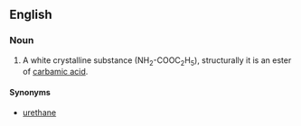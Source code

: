 ==English==

===Noun===
{{en-noun|head=[[ethyl]] [[carbamate]]|-}}

# {{organic compound}} A white crystalline substance (NH<sub>2</sub>-COOC<sub>2</sub>H<sub>5</sub>), structurally it is an ester of [[carbamic acid]].

====Synonyms====
*[[urethane]]